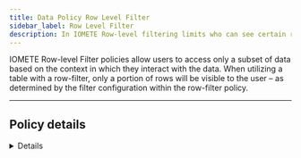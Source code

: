 ```yaml
---
title: Data Policy Row Level Filter
sidebar_label: Row Level Filter
description: In IOMETE Row-level filtering limits who can see certain rows in a database.
---
```



IOMETE Row-level Filter policies allow users to access only a subset of data based on the context in which they interact with the data. When utilizing a table with a row-filter, only a portion of rows will be visible to the user – as determined by the filter configuration within the row-filter policy.

<hr />

## Policy details

<Details />

## Policy resources

| Field    | Description                                                                                                                                                  |
| -------- | ------------------------------------------------------------------------------------------------------------------------------------------------------------ |
| Database | Choose only one database. All available options are displayed in the selection. The search function helps you find an exact match.                           |
| Table    | Choose only one table. All available options are displayed in the selection based on the chosen database. The search function helps you find an exact match. |

:::caution Wildcard
Wildcard matching is not supported in row level filter policy.
:::

## Row Filter Conditions

<table>
  <thead>
    <tr>
      <th style={{ whiteSpace: "nowrap" }}>Field</th>
      <th>Description</th>
    </tr>
  </thead>
  <tbody>
    <tr>
      <td style={{ whiteSpace: "nowrap" }}>Select Group</td>
      <td>
        Specify one or more groups for whom this policy should be applied.
        <br />
        If no group is specified, you must provide a user.
      </td>
    </tr>
    <tr>
      <td style={{ whiteSpace: "nowrap" }}>Select User</td>
      <td>
        Specify one or more users for whom this policy should be applied.
        <br />
        If no user is specified, you must provide a group.
      </td>
    </tr>
    <tr>
      <td style={{ whiteSpace: "nowrap" }}>Access Types</td>
      <td>
        Currently select is the only available access type. This will be used in conjunction with the WHERE clause
        specified in the Row Level Filter field.
      </td>
    </tr>
    <tr>
      <td style={{ whiteSpace: "nowrap" }}>Row Level Filter</td>
      <td>
        To create a row filter for the specified users, groups, and roles, Click <code>Add Row Filter</code>, then type
        a valid WHERE clause in the Enter filter expression box. <br />
        <br />
        To allow Select access for the specified users and groups without row-level restrictions, do not add a row
        filter (leave the setting as "Add Row Filter"). <br />
        <br />
        Filters are evaluated in the order listed in the policy. The filter at the top of the Row Filter Conditions list
        is applied first, then the second, then the third, and so on.
      </td>
    </tr>
  </tbody>
</table>

:::info New condition
To add additional conditions, click on the `Add new condition` button. The conditions are evaluated in the order they appear in the policy. The top condition is applied first, followed by the second, third, and so on.

<p>
  Drag items from the left-side icon <DotsSixVertical size={20} className={styles.button} /> to reorder.
</p>
:::

## Row Level Filter use cases

### Use Case: Users see only same-country customer records.

Let's use the `customers` table for row-level filtering feature use cases as well.

This use case focuses on implementing a row-level filtering policy for the `customers` table to restrict user access to customer records based on their respective countries. The objective is to ensure that users can only view records of customers located in the same country where they work. This policy will help maintain data privacy and comply with country-specific regulations.

![row-level-filtering](/img/security/row-level-filter/row-level-example5.png)

**Policy details**

- Target Table: `customers` table in `default` database.

  ![row level table](/img/security/row-level-filter/row-level-example.png)

**Filtering rule:**

- The policy enforces that users can only access customer records from their own country-specific group.
- For instance, users belonging to the `us_employees` group can only access customer records for customers located in the United States. Similarly, users belonging to the `uk_employees` group can only access customer records for customers located in the United Kingdom.
- The filtering is applied dynamically based on the user's country-specific group membership.

**Group examples:**

- `us_employees`: For users working in the United States.
- `ca_employees`: For users working in the Canada.
- `uk_employees`: For users working in the United Kingdom.
- Other country-specific groups can be created for different regions as per requirements.
  ![row level conditions](/img/security/row-level-filter/row-level-example1.png)

:::info
Default access type in row-level-filter is `select`
:::

**Rationale:**

- By implementing this row-level filtering policy, we ensure that users can only access customer data relevant to their work location, minimizing the risk of unauthorized access to sensitive information.
- Users are restricted to view customer records within their country, promoting data privacy compliance and adhering to the principle of least privilege.

  **Query Results**

```sql
SELECT * from default.customers;
```

- **Sample Data Before Applying Row-Level-Filtering Policy:**
  Consider a few records in the `customers` table before the Row-Level-Filtering policy is applied:

  ![row level sample data](/img/security/row-level-filter/row-level-example2.png)

- **Sample Data After Row-Level-Filtering :**

  Once the Row-Level-Filtering policy is applied, the `rows` in `customers` table will show different results based on filtering.

  User `Olivia`, a member of `uk-employees` group:
  The result includes only customers in UK.

  ![row level use case](/img/security/row-level-filter/row-level-example3.png)

  User `Jane`, a member of `ca-employees` group:
  The result includes only customers in Canada.

  ![Untitled](/img/security/row-level-filter/row-level-example4.png)
